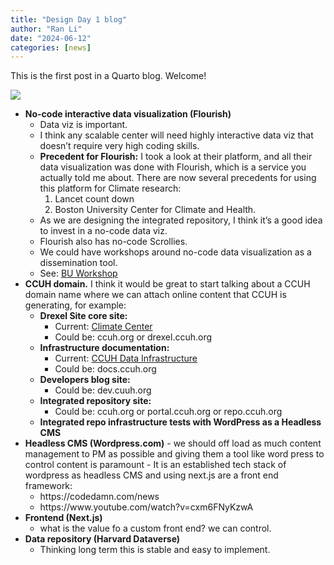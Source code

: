 ```yaml
---
title: "Design Day 1 blog"
author: "Ran Li"
date: "2024-06-12"
categories: [news]
---
```


This is the first post in a Quarto blog. Welcome!

![](thumbnail.jpg)

-   **No-code interactive data visualization (Flourish)**
    -   Data viz is important.
    -   I think any scalable center will need highly interactive data viz that doesn't require very high coding skills.
    -   **Precedent for Flourish:** I took a look at their platform, and all their data visualization was done with Flourish, which is a service you actually told me about. There are now several precedents for using this platform for Climate research:
        1.  Lancet count down
        2.  Boston University Center for Climate and Health.
    -   As we are designing the integrated repository, I think it's a good idea to invest in a no-code data viz.
    -   Flourish also has no-code Scrollies.
    -   We could have workshops around no-code data visualization as a dissemination tool.
    -   See: [BU Workshop](https://www.bu.edu/hic/visualizing-data-stories-for-climate-change-and-health-using-flourish-a-hands-on-workshop/)
-   **CCUH domain.** I think it would be great to start talking about a CCUH domain name where we can attach online content that CCUH is generating, for example:
    -   **Drexel Site core site:**
        -   Current: [Climate Center](https://drexel.edu/uhc/initiatives/climate-change-urban-health/climate-center/)
        -   Could be: ccuh.org or drexel.ccuh.org
    -   **Infrastructure documentation:**
        -   Current: [CCUH Data Infrastructure](https://drexel-uhc.github.io/ccuh-data-infrastructure/)
        -   Could be: docs.ccuh.org
    -   **Developers blog site:**
        -   Could be: dev.cuuh.org
    -   **Integrated repository site:**
        -   Could be: ccuh.org or portal.ccuh.org or repo.ccuh.org
    -   **Integrated repo infrastructure tests with WordPress as a Headless CMS**
-    **Headless CMS (Wordpress.com)**
    -   we should off load as much content management to PM as possible and giving them a tool like word press to control content is paramount
    -   It is an established tech stack of wordpress as headless CMS and using next.js are a front end framework:
        -   https://codedamn.com/news
        -   https://www.youtube.com/watch?v=cxm6FNyKzwA
-   **Frontend (Next.js)**
    -   what is the value fo a custom front end? we can control.
-   **Data repository (Harvard Dataverse)**
    -   Thinking long term this is stable and easy to implement.
